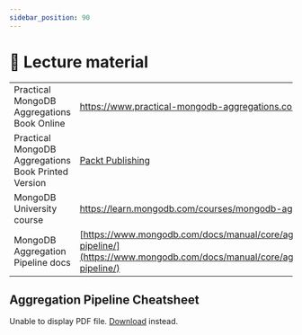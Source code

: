 ```yaml
---
sidebar_position: 90
---
```


# 📘 Lecture material

|||
|-|:-|
|Practical MongoDB Aggregations Book Online|https://www.practical-mongodb-aggregations.com/|
|Practical MongoDB Aggregations Book Printed Version|[Packt Publishing](https://www.packtpub.com/product/practical-mongodb-aggregations/9781835080641)|
|MongoDB University course|https://learn.mongodb.com/courses/mongodb-aggregation|
|MongoDB Aggregation Pipeline docs|[https://www.mongodb.com/docs/manual/core/aggregation-pipeline/](https://www.mongodb.com/docs/manual/core/aggregation-pipeline/)|


## Aggregation Pipeline Cheatsheet


<object data={SamplePDF} type="application/pdf" width="100%" height="500px">
<p>Unable to display PDF file. <a href="/pdf/Aggregation Pipelines CheatSheet.pdf">Download</a> instead.</p>
</object>